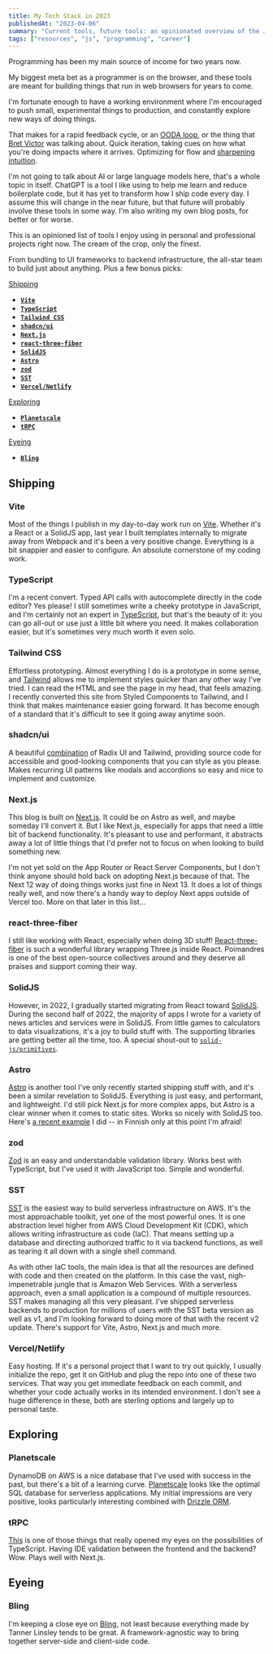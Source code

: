 ```yaml
---
title: My Tech Stack in 2023
publishedAt: "2023-04-06"
summary: "Current tools, future tools: an opinionated overview of the JavaScript ecosystem. Not an AI post."
tags: ["resources", "js", "programming", "career"]
---
```


Programming has been my main source of income for two years now.

My biggest meta bet as a programmer is on the browser, and these tools are meant for building things that run in web browsers for years to come.

I'm fortunate enough to have a working environment where I'm encouraged to push small, experimental things to production,
and constantly explore new ways of doing things.

That makes for a rapid feedback cycle, or an [OODA loop](https://en.wikipedia.org/wiki/OODA_loop),
or the thing that [Bret Victor](https://www.youtube.com/watch?v=EGqwXt90ZqA) was talking about. Quick iteration, taking cues on how what you're doing impacts where it arrives.
Optimizing for flow and [sharpening intuition](/blog/insight-cascades-pt-1).

I'm not going to talk about AI or large language models here, that's a whole topic in itself. ChatGPT is a tool I like using
to help me learn and reduce boilerplate code, but it has yet to transform how I ship code every day.
I assume this will change in the near future, but that future will probably involve these tools in some way. I'm also writing my own blog posts,
for better or for worse.

This is an opinioned list of tools I enjoy using in personal and professional projects right now. The cream of the crop, only the finest.

From bundling to UI frameworks to backend infrastructure, the all-star team to build just about anything. Plus a few bonus picks:

[Shipping](#shipping)

- [**`Vite`**](#vite)
- [**`TypeScript`**](#typescript)
- [**`Tailwind CSS`**](#tailwind-css)
- [**`shadcn/ui`**](#shadcn-ui)
- [**`Next.js`**](#nextjs)
- [**`react-three-fiber`**](#react-three-fiber)
- [**`SolidJS`**](#solidjs)
- [**`Astro`**](#astro)
- [**`zod`**](#zod)
- [**`SST`**](#sst)
- [**`Vercel/Netlify`**](#vercelnetlify)

[Exploring](#exploring)

- [**`Planetscale`**](#planetscale)
- [**`tRPC`**](#trpc)

[Eyeing](#eyeing)

- [**`Bling`**](#bling)

## Shipping

### **Vite**

Most of the things I publish in my day-to-day work run on [Vite](https://vitejs.dev/). Whether it's a React or a SolidJS app, last year I built templates internally to migrate away from Webpack
and it's been a very positive change. Everything is a bit snappier and easier to configure. An absolute cornerstone of my coding work.

### **TypeScript**

I'm a recent convert. Typed API calls with autocomplete directly in the code editor? Yes please! I still sometimes write a cheeky prototype in JavaScript, and I'm certainly not an expert in [TypeScript](https://www.typescriptlang.org/docs/),
but that's the beauty of it: you can go all-out or use just a little bit where you need. It makes collaboration easier, but it's sometimes very much worth it even solo.

### **Tailwind CSS**

Effortless prototyping. Almost everything I do is a prototype in some sense, and [Tailwind](https://tailwindcss.com/) allows me to implement styles quicker than any other way I've tried.
I can read the HTML and see the page in my head, that feels amazing. I recently converted this site from Styled Components to Tailwind,
and I think that makes maintenance easier going forward. It has become enough of a standard that it's difficult to see it going away anytime soon.

### **shadcn/ui**

A beautiful [combination](https://ui.shadcn.com/) of Radix UI and Tailwind, providing source code for accessible and good-looking components that you can style as you please.
Makes recurring UI patterns like modals and accordions so easy and nice to implement and customize.

### **Next.js**

This blog is built on [Next.js](https://nextjs.org/docs). It could be on Astro as well, and maybe someday I'll convert it. But I like Next.js, especially for apps that need a little bit of
backend functionality. It's pleasant to use and performant, it abstracts away a lot of little things that I'd prefer not to focus on when looking to build something new.

I'm not yet sold on the App Router or React Server Components, but I don't think anyone should hold back on adopting Next.js because of that. The Next 12 way of doing things works just fine in
Next 13. It does a lot of things really well, and now there's a handy way to deploy Next apps outside of Vercel too. More on that later in this list...

### **react-three-fiber**

I still like working with React, especially when doing 3D stuff! [React-three-fiber](https://docs.pmnd.rs/react-three-fiber) is such a wonderful library wrapping Three.js inside React.
Poimandres is one of the best open-source collectives around and they deserve all praises and support coming their way.

### **SolidJS**

However, in 2022, I gradually started migrating from React toward [SolidJS](https://www.solidjs.com/). During the second half of 2022, the majority of apps I wrote for a variety of news articles
and services were in SolidJS. From little games to calculators to data visualizations, it's a joy to build stuff with.
The supporting libraries are getting better all the time, too. A special shout-out to [`solid-js/primitives`](https://github.com/solidjs-community/solid-primitives).

### **Astro**

[Astro](https://astro.build/) is another tool I've only recently started shipping stuff with, and it's been a similar revelation to SolidJS. Everything is just easy, and performant,
and lightweight. I'd still pick Next.js for more complex apps, but Astro is a clear winner when it comes to static sites. Works so nicely with SolidJS too.
Here's [a recent example](http://plus.yle.fi/) I did -- in Finnish only at this point I'm afraid!

### **zod**

[Zod](https://github.com/colinhacks/zod) is an easy and understandable validation library. Works best with TypeScript, but I've used it with JavaScript too. Simple and wonderful.

### **SST**

[SST](https://docs.sst.dev/) is the easiest way to build serverless infrastructure on AWS. It's the most approachable toolkit, yet one of the most powerful ones.
It is one abstraction level higher from AWS Cloud Development Kit (CDK), which allows writing infrastructure as code (IaC).
That means setting up a database and directing authorized traffic to it via backend functions, as well as tearing it all down with a single shell command.

As with other IaC tools, the main idea is that all the resources are defined with code and then created on the platform.
In this case the vast, nigh-impenetrable jungle that is Amazon Web Services. With a serverless approach, even a small application is a compound of multiple resources. SST makes managing all this
very pleasant. I've shipped serverless backends to production for millions of users with the SST beta version as well as v1, and I'm looking forward to doing more
of that with the recent v2 update. There's support for Vite, Astro, Next.js and much more.

### **Vercel/Netlify**

Easy hosting. If it's a personal project that I want to try out quickly, I usually initialize the repo, get it on GitHub and plug the repo into one of these two services.
That way you get immediate feedback on each commit, and whether your code actually works in its intended environment. I don't see a huge difference in these, both are sterling options
and largely up to personal taste.

## Exploring

### **Planetscale**

DynamoDB on AWS is a nice database that I've used with success in the past, but there's a bit of a learning curve.
[Planetscale](https://planetscale.com/) looks like the optimal SQL database for serverless applications. My initial impressions are very positive,
looks particularly interesting combined with [Drizzle ORM](https://github.com/drizzle-team/drizzle-orm).

### **tRPC**

[This](https://trpc.io/docs/) is one of those things that really opened my eyes on the possibilities of TypeScript. Having IDE validation between
the frontend and the backend? Wow. Plays well with Next.js.

## Eyeing

### **Bling**

I'm keeping a close eye on [Bling](https://github.com/TanStack/bling), not least because everything made by Tanner Linsley tends to be great. A framework-agnostic
way to bring together server-side and client-side code.
